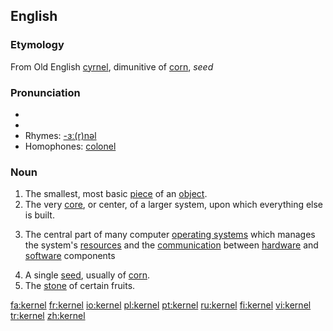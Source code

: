 ==English==
===Etymology===
From Old English [[cyrnel]], dimunitive of [[corn]], ''seed''

===Pronunciation===
*{{IPA|/ˈkɜːnəl/ (''UK'') ''or'' /ˈkɝnəl/ (''US'')}}
*{{SAMPA|/"k3:n@l/</tt> (''UK'') ''or'' <tt>/"k3`n@l/</tt> (''US'')<tt>}}
*Rhymes: [[Rhymes:English:-ɜː(r)nəl|-ɜː(r)nəl]]
*Homophones: [[colonel]]

===Noun===
{{wikipedia}}
{{en-noun}}
# The smallest, most basic [[piece]] of an [[object]].
# The very [[core]], or center, of a larger system, upon which everything else is built.
#{{computing}} The central part of many computer [[operating system]]s which manages the system's [[resource]]s and the [[communication]] between [[hardware]] and [[software]] components
# A single [[seed]], usually of [[corn]].
# The [[stone]] of certain fruits.

[[fa:kernel]]
[[fr:kernel]]
[[io:kernel]]
[[pl:kernel]]
[[pt:kernel]]
[[ru:kernel]]
[[fi:kernel]]
[[vi:kernel]]
[[tr:kernel]]
[[zh:kernel]]